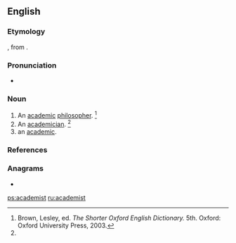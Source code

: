 ==English==

===Etymology===
{{etyl|fr|en}} {{m|fr|académiste}}, from {{m|fr|académie||academy}}.

===Pronunciation===
* {{a|US}} {{IPA|/əˈkæd.ɪ.mɪst/|lang=en}}

===Noun===
{{en-noun}}

# An [[academic]] [[philosopher]]. {{defdate|First attested in the mid 17th century.}}<ref name=SOED>Brown, Lesley, ed. ''The Shorter Oxford English Dictionary.'' 5th. Oxford: Oxford University Press, 2003.</ref>
# An [[academician]]. {{defdate|First attested in the mid 17th century.}}<ref name=SOED/>
# an [[academic]].

===References===
<references/>

===Anagrams===
* {{l|en|Steadicam}}

[[ps:academist]]
[[ru:academist]]